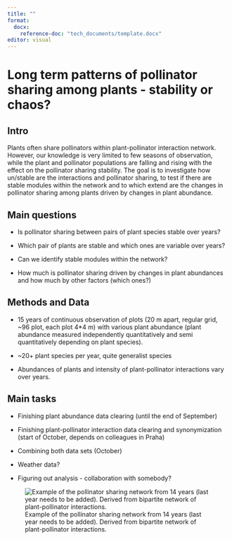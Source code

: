 ```yaml
---
title: ""
format: 
  docx:
    reference-doc: "tech_documents/template.docx"
editor: visual
---
```


# Long term patterns of pollinator sharing among plants - stability or chaos? 

## Intro 

Plants often share pollinators within plant-pollinator interaction network. However, our knowledge is very limited to few seasons of observation, while the plant and pollinator populations are falling and rising with the effect on the pollinator sharing stability. The goal is to investigate how un/stable are the interactions and pollinator sharing, to test if there are stable modules within the network and to which extend are the changes in pollinator sharing among plants driven by changes in plant abundance.

## Main questions

-   Is pollinator sharing between pairs of plant species stable over years?

-   Which pair of plants are stable and which ones are variable over years?

-   Can we identify stable modules within the network?

-   How much is pollinator sharing driven by changes in plant abundances and how much by other factors (which ones?)

## Methods and Data 

-   15 years of continuous observation of plots (20 m apart, regular grid, \~96 plot, each plot 4\*4 m) with various plant abundance (plant abundance measured independently quantitatively and semi quantitatively depending on plant species).

-   \~20+ plant species per year, quite generalist species

-   Abundances of plants and intensity of plant-pollinator interactions vary over years.

## Main tasks

-   Finishing plant abundance data clearing (until the end of September)

-   Finishing plant-pollinator interaction data clearing and synonymization (start of October, depends on colleagues in Praha)

-   Combining both data sets (October)

-   Weather data?

-   Figuring out analysis - collaboration with somebody?

![Example of the pollinator sharing network from 14 years (last year needs to be added). Derived from bipartite network of plant-pollinator interactions.](images/annual_variation.png){fig-align="center"}
